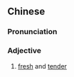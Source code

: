 {{also|鲜嫩}}
==Chinese==
{{zh-forms|s=鲜嫩}}

===Pronunciation===
{{zh-pron
|m=xiānnèn
|cat=a
}}

===Adjective===
{{zh-adj}}

# [[fresh]] and [[tender]]